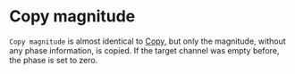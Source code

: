 # Copy magnitude

``Copy magnitude`` is almost identical to [Copy](/en/help/edit/channel-work/copy), but only the magnitude, without any phase information, is copied. If the target channel was empty before, the phase is set to zero.
